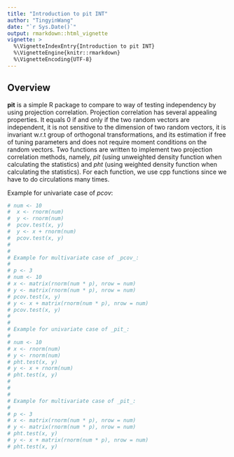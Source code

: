 ```yaml
---
title: "Introduction to pit INT"
author: "TingyinWang"
date: "`r Sys.Date()`"
output: rmarkdown::html_vignette
vignette: >
  %\VignetteIndexEntry{Introduction to pit INT}
  %\VignetteEngine{knitr::rmarkdown}
  %\VignetteEncoding{UTF-8}
---
```


## Overview

__pit__ is a simple R package to compare to way of testing independency by using projection correlation. Projection correlation has several appealing properties. It equals 0 if and only if the two random vectors are independent, it is not sensitive to the dimension of two random vectors, it is invariant w.r.t group of orthogonal transformations, and its estimation if free of tuning parameters and does not require moment conditions on the random vectors.  Two functions are written to implement two projection correlation methods, namely, _pit_ (using unweighted density function when calculating the statistics) and _pht_ (using weighted density function when calculating the statistics). For each function, we use cpp functions since we have to do circulations many times.

Example for univariate case of _pcov_:
```r
# num <- 10
#  x <- rnorm(num)
#  y <- rnorm(num)
#  pcov.test(x, y)
#  y <- x + rnorm(num)
#  pcov.test(x, y)
# 
# 
# Example for multivariate case of _pcov_:
# 
# p <- 3
# num <- 10
# x <- matrix(rnorm(num * p), nrow = num)
# y <- matrix(rnorm(num * p), nrow = num)
# pcov.test(x, y)
# y <- x + matrix(rnorm(num * p), nrow = num)
# pcov.test(x, y)
# 
# 
# Example for univariate case of _pit_:
# 
# num <- 10
# x <- rnorm(num)
# y <- rnorm(num)
# pht.test(x, y)
# y <- x + rnorm(num)
# pht.test(x, y)
# 
# 
# 
# Example for multivariate case of _pit_:
# 
# p <- 3
# x <- matrix(rnorm(num * p), nrow = num)
# y <- matrix(rnorm(num * p), nrow = num)
# pht.test(x, y)
# y <- x + matrix(rnorm(num * p), nrow = num)
# pht.test(x, y)
```


